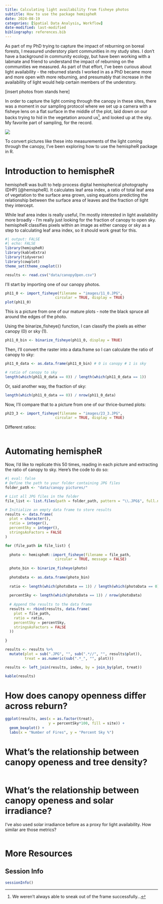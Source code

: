 ```yaml
---
title: Calculating light availability from fisheye photos
subtitle: How to use the package hemispheR
date: 2024-08-19
categories: [Spatial Data Analysis, Workflow]
date-modified: last-modified
bibliography: references.bib
---
```


As part of my PhD trying to capture the impact of reburning on boreal forests, I measured understory plant communities in my study sites. I don't have a background in community ecology, but have been working with a labmate and friend to understand the impact of reburning on the communities we measured. As part of that effort, I've been curious about light availability - the reburned stands I worked in as a PhD became more and more open with more reburning, and presumably that increase in the availability of light would help certain members of the understory.

\[insert photos from stands here\]

In order to capture the light coming through the canopy in these sites, there was a moment in our sampling protocol where we set up a camera with a fisheye lens on a flat surface in the middle of the plot, laid down on our backs trying to hid in the vegetation around us[^1], and looked up at the sky. My favorite part of sampling, for the record.

[^1]: We weren't always able to sneak out of the frame successfully...

![](images/outtake.JPG){.column-margin}

To convert pictures like these into measurements of the light coming through the canopy, I've been exploring how to use the hemispheR package in R.

# Introduction to hemispheR

hemispheR was built to help process digital hemispherical photography (DHP) [@hemispheR]. It calculates leaf area index, a ratio of total leaf area of vegetation to the surface area grown, using equations predicting the relationship between the surface area of leaves and the fraction of light they intercept.

While leaf area index is really useful, I'm mostly interested in light availability more broadly - I'm really just looking for the fraction of canopy to open sky. hemispheR classifies pixels within an image as either canopy or sky as a step to calculating leaf area index, so it should work great for this.

```r
#| output: FALSE
#| echo: FALSE
library(hemispheR)
library(kableExtra)
library(tidyverse)
library(cowplot)
theme_set(theme_cowplot())

results <- read.csv("data/canopyOpen.csv")

```

I'll start by importing one of our canopy photos.

```r
ph11_0 <- import_fisheye(filename = "images/11_0.JPG",
                       circular = TRUE, display = TRUE)
plot(ph11_0)
```

This is a picture from one of our mature plots - note the black spruce all around the edges of the photo.

Using the binarize_fisheye() function, I can classify the pixels as either canopy (0) or sky (1).

```r
ph11_0_bin <- binarize_fisheye(ph11_0, display = TRUE)
```

Then, I'll convert the raster into a data.frame so I can calculate the ratio of canopy to sky:

```r
ph11_0_data <- as.data.frame(ph11_0_bin) # 0 is canopy # 1 is sky

# ratio of canopy to sky
length(which(ph11_0_data == 0)) / length(which(ph11_0_data == 1))

```

Or, said another way, the fraction of sky:

```r
length(which(ph11_0_data == 0)) / nrow(ph11_0_data)
```

Now, I'll compare that to a picture from one of our thrice-burned plots:

```r
ph23_3 <- import_fisheye(filename = "images/23_3.JPG",
                       circular = TRUE, display = TRUE)
```

Different ratios:

```r

```

# Automating hemispheR

Now, I'd like to replicate this 50 times, reading in each picture and extracting the ratio of canopy to sky. Here's the code to do so:

```r
#| eval: false
# Define the path to your folder containing JPG files
folder_path <- "data/canopy pictures/"

# List all JPG files in the folder
file_list <- list.files(path = folder_path, pattern = "\\.JPG$", full.names = TRUE)

# Initialize an empty data frame to store results
results <- data.frame(
  plot = character(),
  ratio = integer(),
  percentSky = integer(),
  stringsAsFactors = FALSE
)

for (file_path in file_list) {
  
  photo <- hemispheR::import_fisheye(filename = file_path,
                       circular = TRUE, message = FALSE)
  
  photo_bin <- binarize_fisheye(photo)
  
  photoData <- as.data.frame(photo_bin)
  
  ratio <- length(which(photoData == 1)) / length(which(photoData == 0))
  
  percentSky <- length(which(photoData == 1)) / nrow(photoData)
  
  # Append the results to the data frame
  results <- rbind(results, data.frame(
    plot = file_path,
    ratio = ratio,
    percentSky = percentSky,
    stringsAsFactors = FALSE
  ))
  
}

results <- results %>%
  mutate(plot = sub(".JPG", "", sub(".*//", "", results$plot)),
         treat = as.numeric(sub(".*_", "", plot)))

results <- left_join(results, index, by = join_by(plot, treat))
```

```r
kable(results)
```

# How does canopy openness differ across reburn?

```r
ggplot(results, aes(x = as.factor(treat), 
                    y = percentSky*100, fill = site)) +
  geom_boxplot() +
  labs(x = "Number of Fires", y = "Percent Sky %")

```

# What's the relationship between canopy openess and tree density?

```r


```

# What's the relationship between canopy openess and solar irradiance?

I've also used solar irradiance before as a proxy for light availability. How similar are those metrics?

```r


```

# More Resources

## Session Info

```r
sessionInfo()
```
